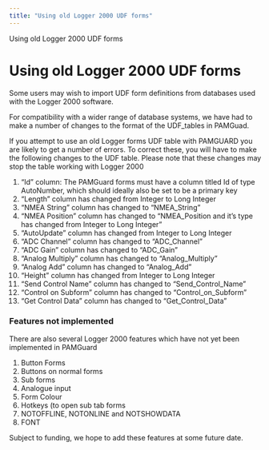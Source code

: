 ```yaml
---
title: "Using old Logger 2000 UDF forms"
---
```

 Using old Logger 2000 UDF forms  

Using old Logger 2000 UDF forms
===============================

Some users may wish to import UDF form definitions from databases used with the Logger 2000 software.

For compatibility with a wider range of database systems, we have had to make a number of changes to the format of the UDF\_tables in PAMGuad.

If you attempt to use an old Logger forms UDF table with PAMGUARD you are likely to get a number of errors. To correct these, you will have to make the following changes to the UDF table. Please note that these changes may stop the table working with Logger 2000

1.  "Id" column: The PAMGuard forms must have a column titled Id of type AutoNumber, which should ideally also be set to be a primary key
2.  "Length" column has changed from Integer to Long Integer
3.  "NMEA String" column has changed to "NMEA\_String"
4.  "NMEA Position" column has changed to "NMEA\_Position and it's type has changed from Integer to Long Integer"
5.  "AutoUpdate" column has changed from Integer to Long Integer
6.  "ADC Channel" column has changed to "ADC\_Channel"
7.  "ADC Gain" column has changed to "ADC\_Gain"
8.  "Analog Multiply" column has changed to "Analog\_Multiply"
9.  "Analog Add" column has changed to "Analog\_Add"
10.  "Height" column has changed from Integer to Long Integer
11.  "Send Control Name" column has changed to "Send\_Control\_Name"
12.  "Control on Subform" column has changed to "Control\_on\_Subform"
13.  "Get Control Data" column has changed to "Get\_Control\_Data"

### Features not implemented

There are also several Logger 2000 features which have not yet been implemented in PAMGuard

1.  Button Forms
2.  Buttons on normal forms
3.  Sub forms
4.  Analogue input
5.  Form Colour
6.  Hotkeys (to open sub tab forms
7.  NOTOFFLINE, NOTONLINE and NOTSHOWDATA
8.  FONT

Subject to funding, we hope to add these features at some future date.